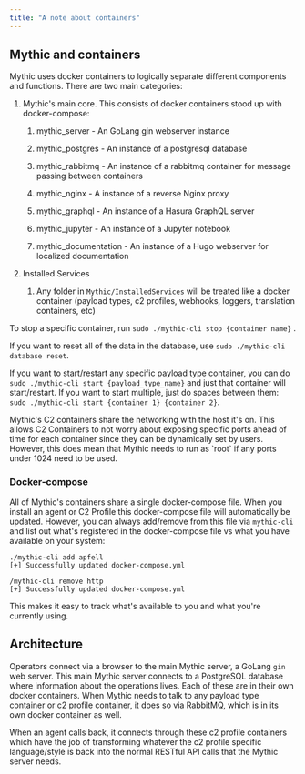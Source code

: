 ```yaml
---
title: "A note about containers"
---
```


## Mythic and containers

Mythic uses docker containers to logically separate different components and functions. There are two main categories:

1. Mythic's main core. This consists of docker containers stood up with docker-compose:

   1. mythic\_server - An GoLang gin webserver instance

   2. mythic\_postgres - An instance of a postgresql database

   3. mythic\_rabbitmq - An instance of a rabbitmq container for message passing between containers

   4. mythic\_nginx - A instance of a reverse Nginx proxy

   5. mythic\_graphql - An instance of a Hasura GraphQL server

   6. mythic\_jupyter - An instance of a Jupyter notebook

   7. mythic\_documentation - An instance of a Hugo webserver for localized documentation

2. Installed Services

   1. Any folder in `Mythic/InstalledServices` will be treated like a docker container (payload types, c2 profiles, webhooks, loggers, translation containers, etc)

To stop a specific container, run `sudo ./mythic-cli stop {container name}` .

If you want to reset all of the data in the database, use `sudo ./mythic-cli database reset`.

If you want to start/restart any specific payload type container, you can do `sudo ./mythic-cli start {payload_type_name}` and just that container will start/restart. If you want to start multiple, just do spaces between them: `sudo ./mythic-cli start {container 1} {container 2}`.

<Info>
Mythic's C2 containers share the networking with the host it's on. This allows C2 Containers to not worry about exposing specific ports ahead of time for each container since they can be dynamically set by users. However, this does mean that Mythic needs to run as `root` if any ports under 1024 need to be used.
</Info>

### Docker-compose

All of Mythic's containers share a single docker-compose file. When you install an agent or C2 Profile this docker-compose file will automatically be updated. However, you can always add/remove from this file via `mythic-cli` and list out what's registered in the docker-compose file vs what you have available on your system:

```
./mythic-cli add apfell
[+] Successfully updated docker-compose.yml

/mythic-cli remove http
[+] Successfully updated docker-compose.yml
```

This makes it easy to track what's available to you and what you're currently using.

## Architecture

Operators connect via a browser to the main Mythic server, a GoLang `gin` web server. This main Mythic server connects to a PostgreSQL database where information about the operations lives. Each of these are in their own docker containers. When Mythic needs to talk to any payload type container or c2 profile container, it does so via RabbitMQ, which is in its own docker container as well.

When an agent calls back, it connects through these c2 profile containers which have the job of transforming whatever the c2 profile specific language/style is back into the normal RESTful API calls that the Mythic server needs.
